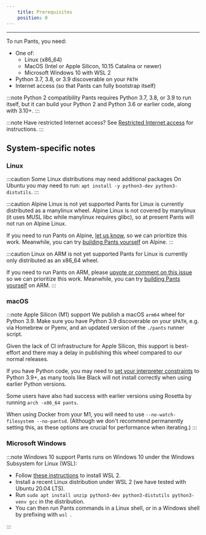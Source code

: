 ```yaml
---
    title: Prerequisites
    position: 0
---
```


---

To run Pants, you need:

- One of:
  - Linux (x86_64)
  - MacOS (Intel or Apple Silicon, 10.15 Catalina or newer)
  - Microsoft Windows 10 with WSL 2
- Python 3.7, 3.8, or 3.9 discoverable on your `PATH`
- Internet access (so that Pants can fully bootstrap itself)

:::note Python 2 compatibility
Pants requires Python 3.7, 3.8, or 3.9 to run itself, but it can build your Python 2 and Python 3.6 or earlier code, along with 3.10+.
:::

:::note Have restricted Internet access?
See [Restricted Internet access](../../using-pants/restricted-internet-access.mdx) for instructions.
:::

## System-specific notes

### Linux

:::caution Some Linux distributions may need additional packages
On Ubuntu you may need to run:
`apt install -y python3-dev python3-distutils`.
:::

:::caution Alpine Linux is not yet supported
Pants for Linux is currently distributed as a manylinux wheel. Alpine Linux is not covered by manylinux (it uses MUSL libc while manylinux requires glibc), so at present Pants will not run on Alpine Linux.

If you need to run Pants on Alpine, [let us know](/community/members), so we can prioritize this work. Meanwhile, you can try [building Pants yourself](#building-pants-from-sources) on Alpine.
:::

:::caution Linux on ARM is not yet supported
Pants for Linux is currently only distributed as an x86_64 wheel.

If you need to run Pants on ARM, please [upvote or comment on this issue](https://github.com/pantsbuild/pants/issues/12183) so we can prioritize this work. Meanwhile, you can try [building Pants yourself](#building-pants-from-sources) on ARM.
:::

### macOS

:::note Apple Silicon (M1) support
We publish a macOS `arm64` wheel for Python 3.9. Make sure you have Python 3.9 discoverable on your `$PATH`, e.g. via Homebrew or Pyenv, and an updated version of the `./pants` runner script.

Given the lack of CI infrastructure for Apple Silicon, this support is best-effort and there may a delay in publishing this wheel compared to our normal releases.

If you have Python code, you may need to [set your interpreter constraints](../../python/overview/interpreter-compatibility.mdx) to Python 3.9+, as many tools like Black will not install correctly when using earlier Python versions.

Some users have also had success with earlier versions using Rosetta by running `arch -x86_64 pants`.

When using Docker from your M1, you will need to use `--no-watch-filesystem --no-pantsd`. (Although we don't recommend permanently setting this, as these options are crucial for performance when iterating.)
:::

### Microsoft Windows

:::note Windows 10 support
Pants runs on Windows 10 under the Windows Subsystem for Linux (WSL):

- Follow [these instructions](https://docs.microsoft.com/en-us/windows/wsl/install-win10) to install WSL 2.
- Install a recent Linux distribution under WSL 2 (we have tested with Ubuntu 20.04 LTS).
- Run `sudo apt install unzip python3-dev python3-distutils python3-venv gcc` in the distribution.
- You can then run Pants commands in a Linux shell, or in a Windows shell by prefixing with `wsl `.

:::
